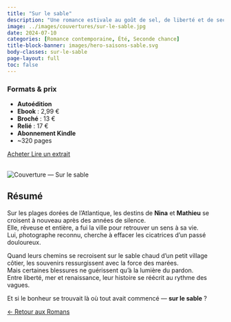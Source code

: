 ---
title: "Sur le sable"
description: "Une romance estivale au goût de sel, de liberté et de secondes chances."
image: ../images/couvertures/sur-le-sable.jpg
date: 2024-07-10
categories: [Romance contemporaine, Été, Seconde chance]
title-block-banner: images/hero-saisons-sable.svg
body-classes: sur-le-sable
page-layout: full
toc: false
---

<!-- ===== 1) FORMATS & PRIX EN PREMIER ===== -->
<section class="formats-prix-modern">

<div class="prix-left">
  <h3>Formats & prix</h3>
  <ul>
    <li><strong>Autoédition</strong></li>
    <li><strong>Ebook</strong> : 2,99 €</li>
    <li><strong>Broché</strong> : 13 €</li>
    <li><strong>Relié</strong> : 17 €</li>
    <li><strong>Abonnement Kindle</strong></li>
    <li>~320 pages</li>
  </ul>
</div>

<div class="prix-right">
  <a class="btn btn-primary"
     href="https://amzn.eu/d/aY1uzTo"
     target="_blank" rel="noopener noreferrer" role="button" aria-label="Acheter Sur le sable sur Amazon">
     Acheter
  </a>
  <a class="btn btn-secondary"
     href="https://mogadarr.github.io/lire-mogadarr/romans/extraits/extrait-sable.html"
     role="button"
     aria-label="Lire un extrait de Sur le sable">
     Lire un extrait
  </a>
  <br></br>
</div>

</section>

<!-- ===== 2) DEUX COLONNES (PHOTO À GAUCHE, TEXTE À DROITE) ===== -->
<section class="book-two-col reverse">

<div class="book-cover">
  <img src="../images/couvertures/sur-le-sable.jpg" alt="Couverture — Sur le sable">
</div>

<div class="resume">

## Résumé

Sur les plages dorées de l’Atlantique, les destins de **Nina** et **Mathieu** se croisent à nouveau après des années de silence.  
Elle, rêveuse et entière, a fui la ville pour retrouver un sens à sa vie.  
Lui, photographe reconnu, cherche à effacer les cicatrices d’un passé douloureux.  

Quand leurs chemins se recroisent sur le sable chaud d’un petit village côtier, les souvenirs ressurgissent avec la force des marées.  
Mais certaines blessures ne guérissent qu’à la lumière du pardon.  
Entre liberté, mer et renaissance, leur histoire se réécrit au rythme des vagues.

Et si le bonheur se trouvait là où tout avait commencé — **sur le sable** ?

</div>

</section>

<!-- ===== 3) RETOUR ===== -->
<div class="back-home">
  <a href="../romans/index.qmd" class="btn-back" role="button" aria-label="Retour aux Romans">
    <span class="arrow">←</span> Retour aux Romans
  </a>
</div>
